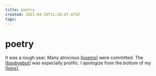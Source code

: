 ```yaml
---
title: poetry
created: 2021-04-20T11:20:47.475Z
tags:
---
```


# poetry

It was a rough year.
Many atrocious [[poems]] were committed.
The [[boobyebut]] was especially prolific.
I apologize from the bottom of my [[loins]].

[//begin]: # "Autogenerated link references for markdown compatibility"
[poems]: poems "Poems"
[boobyebut]: boobyebut "boobyebut"
[loins]: ../attend/loins "loins"
[//end]: # "Autogenerated link references"
